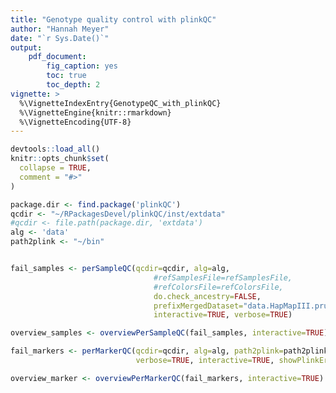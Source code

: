 ```yaml
---
title: "Genotype quality control with plinkQC"
author: "Hannah Meyer"
date: "`r Sys.Date()`"
output: 
    pdf_document:
        fig_caption: yes
        toc: true
        toc_depth: 2
vignette: >
  %\VignetteIndexEntry{GenotypeQC_with_plinkQC}
  %\VignetteEngine{knitr::rmarkdown}
  %\VignetteEncoding{UTF-8}
---
```


```r
devtools::load_all()
knitr::opts_chunk$set(
  collapse = TRUE,
  comment = "#>"
)
```

```r
package.dir <- find.package('plinkQC')
qcdir <- "~/RPackagesDevel/plinkQC/inst/extdata"
#qcdir <- file.path(package.dir, 'extdata')
alg <- 'data'
path2plink <- "~/bin"
```

```r

```

```r
fail_samples <- perSampleQC(qcdir=qcdir, alg=alg,
                                #refSamplesFile=refSamplesFile, 
                                #refColorsFile=refColorsFile,
                                do.check_ancestry=FALSE,
                                prefixMergedDataset="data.HapMapIII.pruned.pca",
                                interactive=TRUE, verbose=TRUE)

```

```r
overview_samples <- overviewPerSampleQC(fail_samples, interactive=TRUE)
```

```r
fail_markers <- perMarkerQC(qcdir=qcdir, alg=alg, path2plink=path2plink,
                            verbose=TRUE, interactive=TRUE, showPlinkError=TRUE)
```


```r
overview_marker <- overviewPerMarkerQC(fail_markers, interactive=TRUE)
```

